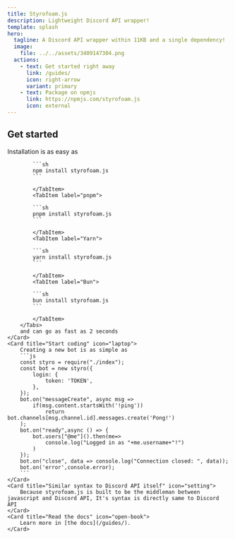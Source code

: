 ```yaml
---
title: Styrofoam.js
description: Lightweight Discord API wrapper!
template: splash
hero:
  tagline: A Discord API wrapper within 11KB and a single dependency!
  image:
    file: ../../assets/3409147304.png
  actions:
    - text: Get started right away
      link: /guides/
      icon: right-arrow
      variant: primary
    - text: Package on npmjs
      link: https://npmjs.com/styrofoam.js
      icon: external
---
```



## Get started

<CardGrid stagger>
	<Card title="Installation" icon="down-caret">
	    Installation is as easy as
        <Tabs>
			<TabItem label="npm">

			```sh
			npm install styrofoam.js
			```

			</TabItem>
			<TabItem label="pnpm">

			```sh
			pnpm install styrofoam.js
			```

			</TabItem>
			<TabItem label="Yarn">

			```sh
			yarn install styrofoam.js
			```

			</TabItem>
			<TabItem label="Bun">

			```sh
			bun install styrofoam.js
			```

			</TabItem>
		</Tabs>
		and can go as fast as 2 seconds
	</Card>
	<Card title="Start coding" icon="laptop">
	    Creating a new bot is as simple as
		```js
		const styro = require("./index");
        const bot = new styro({
	        login: {
		        token: 'TOKEN',
	        },
        });
        bot.on("messageCreate", async msg =>
	        if(msg.content.startsWith('!ping'))
			    return bot.channels[msg.channel.id].messages.create('Pong!')
        );
        bot.on("ready",async () => {
	        bot.users["@me"]().then(me=>
			    console.log("Logged in as "+me.username+"!")
			)
        });
        bot.on("close", data => console.log("Connection closed: ", data));
        bot.on('error',console.error);
		```
	</Card>
	<Card title="Similar syntax to Discord API itself" icon="setting">
		Because styrofoam.js is built to be the middleman between javascript and Discord API, It's syntax is directly same to Discord API
	</Card>
	<Card title="Read the docs" icon="open-book">
		Learn more in [the docs](/guides/).
	</Card>
</CardGrid>
